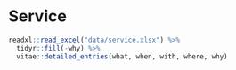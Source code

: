 # Service

```r
readxl::read_excel("data/service.xlsx") %>%
  tidyr::fill(-why) %>%
  vitae::detailed_entries(what, when, with, where, why)
```
